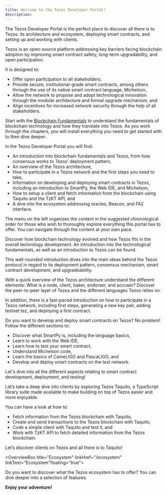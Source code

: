 ```yaml
---
title: Welcome to the Tezos Developer Portal!
description:
---
```




<OverviewBox title="All you need to develop with Tezos" imgSrc="/img/hero-02-01-t.png" floating="true">

The Tezos Developer Portal is the perfect place to discover all there is to Tezos: its architecture and ecosystem, deploying smart contracts, and setting up and working with clients.

Tezos is an open-source platform addressing key barriers facing blockchain adoption by improving smart contract safety, long-term upgradability, and open participation.

It is designed to:
* Offer open participation to all stakeholders,
* Provide secure, institutional-grade smart contracts, among others through the use of its native smart contract language, Michelson,
* Allow the network to propose and adopt technological innovation through the modular architecture and formal upgrade mechanism, and
* Align incentives for increased network security through the help of all stakeholders.

</OverviewBox>

Start with the [Blockchain Fundamentals](/blockchain-fundamentals/landingpage) to understand the fundamentals of blockchain technology and how they translate into Tezos. As you work through the chapters, you will install everything you need to get started with to then dive deeper.

In the Tezos Developer Portal you will find:
* An introduction into blockchain fundamentals and Tezos, from how consensus works to Tezos’ deployment pattern,
* An overview of the Tezos architecture,
* How to participate in a Tezos network and the first steps you need to take,
* Information on developing and deploying smart contracts in Tezos, including an introduction to SmartPy, the Web IDE, and Michelson,
* How to setup a client and fetch information from the blockchain using Taquito and the TzKT API, and
* A dive into the ecosystem addressing oracles, Beacon, and FA2 interface.


<HighlightBox type="info">
The menu on the left organizes the content in the suggested chronological order for those who wish to thoroughly explore everything this portal has to offer. You can navigate through the content at your own pace.
</HighlightBox>

<OverviewBox title="Tezos Introduction" linkHref="/blockchain-fundamentals/landingpage" linkText="Tezos Introduction" imgSrc="/img/Tezos-logo-section-01.png" floating="true">

Discover how blockchain technology evolved and how Tezos fits in the overall technology development. An introduction into the technological fundamentals, as well as an introduction to Tezos can be found. 

This well-rounded introduction dives into the main ideas behind the Tezos protocol in regard to its deployment pattern, consensus mechanism, smart contract development, and upgradeability.
</OverviewBox>


<OverviewBox title="Getting to Know Tezos" linkHref="/tezos-basics/landingpage" linkText="Getting to Know Tezos" imgSrc="/img/Brain-section.png" floating="true">

With a quick overview of the Tezos architecture understand the different elements: What is a node, client, baker, endorser, and accuser? Discover the peer-to-peer layer of Tezos and the different languages Tezos relies on.

In addition, there is a fast-paced introduction on how to participate in a Tezos network, including first steps, generating a new key pair, adding testnet tez, and deploying a first contract.
</OverviewBox>


<OverviewBox title="Writing Smart Contracts" linkHref="/smart-contracts" linkText="Writing Smart Contracts" imgSrc="/img/Code-section.png" floating="true">

Do you want to develop and deploy smart contracts on Tezos? No problem! Follow the different sections to:
* Discover what SmartPy is, including the language basics,
* Learn to work with the Web IDE,
* Learn how to test your smart contract,
* Understand Michelson code,
* Learn the basics of CameLIGO and PascaLIGO, and
* Develop and deploy smart contracts on the test network.

Let's dive into all the different aspects relating to smart contract development, deployment, and testing!
</OverviewBox>


<OverviewBox title="Clients" linkHref="/clients" linkText="Clients" imgSrc="/img/Feature_4_A-01.png" floating="true">

Let’s take a deep dive into clients by exploring Tezos Taquito, a TypeScript library suite made available to make building on top of Tezos easier and more enjoyable.

You can have a look at how to:
* Fetch information from the Tezos blockchain with Taquito,
* Create and send transactions to the Tezos blockchain with Taquito,
* Code a simple client with Taquito and test it, and
* Work with TzKT API to fetch detailed information from the Tezos blockchain.

Let’s discover clients on Tezos and all there is to Taquito!
</OverviewBox>

<OverviewBox title="Ecosystem" linkHref="/ecosystem" linkText="Ecosystem"floating="true">

Do you want to discover what the Tezos ecosystem has to offer? You can dive deeper into a selection of features.

<ActionCardWrapper title="">
  <ActionCard href="/fa2" text="The FA2 interface" desc="Learn how to work with the FA2 interface for Tezos"></ActionCard>
  <ActionCard href="/oracles" text="Oracles" desc="Learn how to use Harbinger and Chainlink with Tezos"></ActionCard>
  <ActionCard href="/beacon" text="Beacon" desc="Learn all about Beacon and how to work with the Beacon SDK"></ActionCard>
</ActionCardWrapper>

</OverviewBox>

**Enjoy your adventure!**
